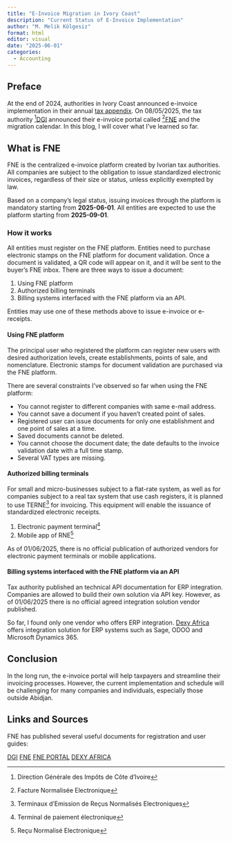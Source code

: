 ```yaml
---
title: "E-Invoice Migration in Ivory Coast"
description: "Current Status of E-Invoice Implementation"
author: "M. Melik Kölgesiz"
format: html
editor: visual
date: "2025-06-01"
categories:
  - Accounting
---
```


## Preface

At the end of 2024, authorities in Ivory Coast announced e-invoice implementation in their annual [tax appendix](https://www.dgi.gouv.ci/assets/documents/EBOOK/ANNEXE_FISCALE_2025/#p=16 "Annexe Fiscale"). On 08/05/2025, the tax authority [^1][DGI](https://www.dgi.gouv.ci/ "DGI") announced their e-invoice portal called [^2][FNE](https://www.services.fne.dgi.gouv.ci/fr/login "FNE Portal") and the migration calendar. In this blog, I will cover what I’ve learned so far.

[^1]: Direction Générale des Impôts de Côte d'Ivoire

[^2]: Facture Normalisée Electronique

## What is FNE

FNE is the centralized e-invoice platform created by Ivorian tax authorities. All companies are subject to the obligation to issue standardized electronic invoices, regardless of their size or status, unless explicitly exempted by law.

Based on a company’s legal status, issuing invoices through the platform is mandatory starting from **2025-06-01**. All entities are expected to use the platform starting from **2025-09-01**.

### How it works

All entities must register on the FNE platform. Entities need to purchase electronic stamps on the FNE platform for document validation. Once a document is validated, a QR code will appear on it, and it will be sent to the buyer’s FNE inbox. There are three ways to issue a document:

1.  Using FNE platform
2.  Authorized billing terminals
3.  Billing systems interfaced with the FNE platform via an API.

Entities may use one of these methods above to issue e-invoice or e-receipts.

#### Using FNE platform

The principal user who registered the platform can register new users with desired authorization levels, create establishments, points of sale, and nomenclature. Electronic stamps for document validation are purchased via the FNE platform.

There are several constraints I’ve observed so far when using the FNE platform:

-   You cannot register to different companies with same e-mail address.
-   You cannot save a document if you haven't created point of sales.
-   Registered user can issue documents for only one establishment and one point of sales at a time.
-   Saved documents cannot be deleted.
-   You cannot choose the document date; the date defaults to the invoice validation date with a full time stamp.\
-   Several VAT types are missing.

#### Authorized billing terminals

For small and micro-businesses subject to a flat-rate system, as well as for companies subject to a real tax system that use cash registers, it is planned to use TERNE[^3] for invoicing. This equipment will enable the issuance of standardized electronic receipts.

[^3]: Terminaux d'Emission de Reçus Normalisés Electroniques

1.  Electronic payment terminal[^4]
2.  Mobile app of RNE[^5]

[^4]: Terminal de paiement électronique

[^5]: Reçu Normalisé Electronique

As of 01/06/2025, there is no official publication of authorized vendors for electronic payment terminals or mobile applications.

#### Billing systems interfaced with the FNE platform via an API

Tax authority published an technical API documentation for ERP integration. Companies are allowed to build their own solution via API key. However, as of 01/06/2025 there is no official agreed integration solution vendor published.

So far, I found only one vendor who offers ERP integration. [Dexy Africa](https://www.dexyafrica.com/facturation-electronique-cote-ivoire/ "Dexy") offers integration solution for ERP systems such as Sage, ODOO and Microsoft Dynamics 365.

## Conclusion

In the long run, the e-invoice portal will help taxpayers and streamline their invoicing processes. However, the current implementation and schedule will be challenging for many companies and individuals, especially those outside Abidjan.

## Links and Sources

FNE has published several useful documents for registration and user guides:

[DGI](https://dgi.gouv.ci/) 
[FNE](https://www.fne.dgi.gouv.ci/) 
[FNE PORTAL](https://www.services.fne.dgi.gouv.ci/fr/login) 
[DEXY AFRICA](https://www.dexyafrica.com/facturation-electronique-cote-ivoire/)

